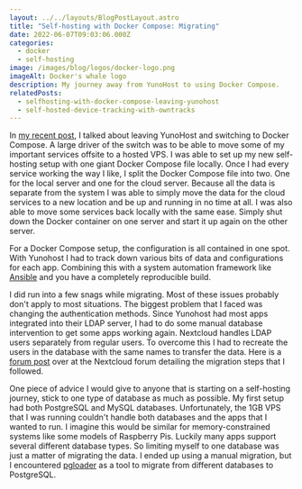 ```yaml
---
layout: ../../layouts/BlogPostLayout.astro
title: "Self-hosting with Docker Compose: Migrating"
date: 2022-06-07T09:03:06.000Z
categories:
  - docker
  - self-hosting
image: /images/blog/logos/docker-logo.png
imageAlt: Docker's whale logo
description: My journey away from YunoHost to using Docker Compose.
relatedPosts:
  - selfhosting-with-docker-compose-leaving-yunohost
  - self-hosted-device-tracking-with-owntracks
---
```


In [my recent post](/blog/selfhosting-with-docker-compose-leaving-yunohost/),
I talked about leaving YunoHost and switching to Docker Compose. A large driver
of the switch was to be able to move some of my important services offsite to a
hosted VPS. I was able to set up my new self-hosting setup with one giant Docker Compose
file locally. Once I had every service working the way I like, I split the Docker Compose
file into two. One for the local server and one for the cloud server. Because all the
data is separate from the system I was able to simply move the data for the cloud
services to a new location and be up and running in no time at all. I was also able
to move some services back locally with the same ease. Simply shut down the Docker
container on one server and start it up again on the other server.

For a Docker Compose setup, the configuration is all contained in one spot. With
Yunohost I had to track down various bits of data and configurations for each app.
Combining this with a system automation framework like [Ansible](https://www.ansible.com/)
and you have a completely reproducible build.

<DigitalOceanAffiliate isSelfHosting />

I did run into a few snags while migrating. Most of these issues probably don't
apply to most situations. The biggest problem that I faced was changing the authentication
methods. Since Yunohost had most apps integrated into their LDAP server, I had to
do some manual database intervention to get some apps working again. Nextcloud handles
LDAP users separately from regular users. To overcome this I had to recreate the
users in the database with the same names to transfer the data. Here is a
[forum post](https://help.nextcloud.com/t/import-ldap-users-get-rid-of-ldap/56629/11)
over at the Nextcloud forum detailing the migration steps that I followed.

One piece of advice I would give to anyone that is starting on a self-hosting journey,
stick to one type of database as much as possible. My first setup had both PostgreSQL
and MySQL databases. Unfortunately, the 1GB VPS that I was running couldn't handle
both databases and the apps that I wanted to run. I imagine this would be similar
for memory-constrained systems like some models of Raspberry Pis. Luckily many apps
support several different database types. So limiting myself to one database was
just a matter of migrating the data. I ended up using a manual migration, but
I encountered [pgloader](https://pgloader.io/) as a tool to migrate from different
databases to PostgreSQL.
